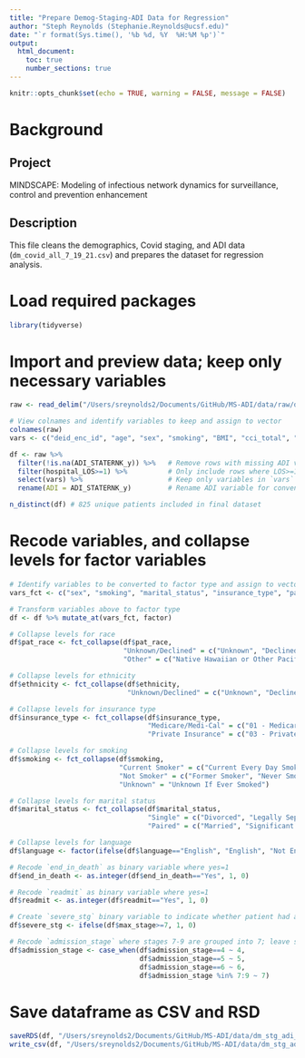 ```yaml
---
title: "Prepare Demog-Staging-ADI Data for Regression"
author: "Steph Reynolds (Stephanie.Reynolds@ucsf.edu)"
date: "`r format(Sys.time(), '%b %d, %Y  %H:%M %p')`"
output:
  html_document:
    toc: true
    number_sections: true
---
```


```r
knitr::opts_chunk$set(echo = TRUE, warning = FALSE, message = FALSE)
```

# Background

## Project 
MINDSCAPE: Modeling of infectious network dynamics for surveillance, control and prevention enhancement

## Description
This file cleans the demographics, Covid staging, and ADI data (`dm_covid_all_7_19_21.csv`) and prepares the dataset for regression analysis.

# Load required packages
```r
library(tidyverse)
```

# Import and preview data; keep only necessary variables 
```r
raw <- read_delim("/Users/sreynolds2/Documents/GitHub/MS-ADI/data/raw/dm_covid_all_7_19_21.csv", delim = "|")

# View colnames and identify variables to keep and assign to vector
colnames(raw)
vars <- c("deid_enc_id", "age", "sex", "smoking", "BMI", "cci_total", "marital_status", "language", "insurance_type", "pat_race", "ethnicity", "ADI_STATERNK_y", "max_stage", "readmit", "hospital_LOS", "end_in_death", "admission_stage")

df <- raw %>% 
  filter(!is.na(ADI_STATERNK_y)) %>%   # Remove rows with missing ADI value
  filter(hospital_LOS>=1) %>%          # Only include rows where LOS>=1
  select(vars) %>%                     # Keep only variables in `vars` vector
  rename(ADI = ADI_STATERNK_y)         # Rename ADI variable for convenience 

n_distinct(df) # 825 unique patients included in final dataset 
```

# Recode variables, and collapse levels for factor variables 
```r
# Identify variables to be converted to factor type and assign to vector `vars_fct`
vars_fct <- c("sex", "smoking", "marital_status", "insurance_type", "pat_race", "ethnicity")

# Transform variables above to factor type
df <- df %>% mutate_at(vars_fct, factor)

# Collapse levels for race
df$pat_race <- fct_collapse(df$pat_race,
                            "Unknown/Declined" = c("Unknown", "Declined", "Unknown/Declined"),
                            "Other" = c("Native Hawaiian or Other Pacific Islander", "Other", "Other Pacific Islander", "American Indian or Alaska Native"))

# Collapse levels for ethnicity
df$ethnicity <- fct_collapse(df$ethnicity, 
                             "Unknown/Declined" = c("Unknown", "Declined", "Unknown/Declined"))

# Collapse levels for insurance type 
df$insurance_type <- fct_collapse(df$insurance_type, 
                                  "Medicare/Medi-Cal" = c("01 - Medicare", "02 - Medi-Cal"),
                                  "Private Insurance" = c("03 - Private Coverage", "04 - Workers Compensation", "06 - Other Government"))

# Collapse levels for smoking
df$smoking <- fct_collapse(df$smoking,
                           "Current Smoker" = c("Current Every Day Smoker", "Current Some Day Smoker", "Light Tobacco Smoker", "Smoker, Current Status Unknown"),
                           "Not Smoker" = c("Former Smoker", "Never Smoker", "Passive Smoke Exposure - Never Smoker"),
                           "Unknown" = "Unknown If Ever Smoked")

# Collapse levels for marital status
df$marital_status <- fct_collapse(df$marital_status,
                                  "Single" = c("Divorced", "Legally Separated", "RDP-Dissolved", "Single", "Widowed"), 
                                  "Paired" = c("Married", "Significant Other"))

# Collapse levels for language 
df$language <- factor(ifelse(df$language=="English", "English", "Not English"))

# Recode `end_in_death` as binary variable where yes=1
df$end_in_death <- as.integer(df$end_in_death=="Yes", 1, 0)

# Recode `readmit` as binary variable where yes=1
df$readmit <- as.integer(df$readmit=="Yes", 1, 0)

# Create `severe_stg` binary variable to indicate whether patient had a max stage of 6 or above (stages 6-9 considered severe by WHO clinical stages, and stage 10 considered dead)
df$severe_stg <- ifelse(df$max_stage>=7, 1, 0)

# Recode `admission_stage` where stages 7-9 are grouped into 7; leave stages 4-6 as-is
df$admission_stage <- case_when(df$admission_stage==4 ~ 4,
                                df$admission_stage==5 ~ 5,
                                df$admission_stage==6 ~ 6,
                                df$admission_stage %in% 7:9 ~ 7)
```

# Save dataframe as CSV and RSD
```r
saveRDS(df, "/Users/sreynolds2/Documents/GitHub/MS-ADI/data/dm_stg_adi_7.19.21.rds")
write_csv(df, "/Users/sreynolds2/Documents/GitHub/MS-ADI/data/dm_stg_adi_7.19.21.csv")
```
